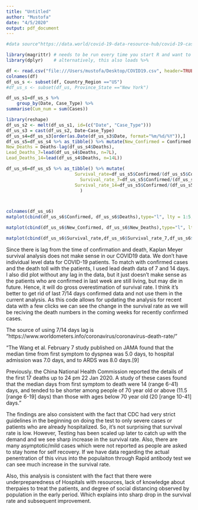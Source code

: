 ```yaml
---
title: "Untitled"
author: "Mustofa"
date: "4/5/2020"
output: pdf_document
---
```


```r
#data source"https://data.world/covid-19-data-resource-hub/covid-19-case-counts"

library(magrittr) # needs to be run every time you start R and want to use %>%
library(dplyr)    # alternatively, this also loads %>%

df <- read.csv("file:///Users/mustofa/Desktop/COVID19.csv", header=TRUE)
colnames(df)  
df_us_s <- subset(df, Country_Region =="US")
#df_us_s <- subset(df_us, Province_State =="New York")

df_us_s1=df_us_s %>%
	group_by(Date, Case_Type) %>%
summarise(Cum_num = sum(Cases))

library(reshape)
df_us_s2 <- melt(df_us_s1, id=(c("Date", "Case_Type")))
df_us_s3 = cast(df_us_s2, Date~Case_Type)
df_us_s4=df_us_s3[order(as.Date(df_us_s3$Date, format="%m/%d/%Y")),]
df_us_s5=df_us_s4 %>% as_tibble() %>% mutate(New_Confirmed = Confirmed-lag(df_us_s4$Confirmed), 
New_Deaths = Deaths-lag(df_us_s4$Deaths),
Lead_Deaths_7=lead(df_us_s4$Deaths, n=7L),
Lead_Deaths_14=lead(df_us_s4$Deaths, n=14L))

df_us_s6=df_us_s5 %>% as_tibble() %>% mutate(
                          Survival_rate=df_us_s5$Confirmed/(df_us_s5$Confirmed+df_us_s5$Deaths),
                            Survival_rate_7=df_us_s5$Confirmed/(df_us_s5$Confirmed+df_us_s5$Lead_Deaths_7),
                          Survival_rate_14=df_us_s5$Confirmed/(df_us_s5$Confirmed+df_us_s5$Lead_Deaths_14)
                            )



colnames(df_us_s6)
matplot(cbind(df_us_s6$Confirmed, df_us_s6$Deaths),type="l", lty = 1:5,pch=c(".","."), lwd=3, ylab="Cumulutive cases Confirmed and Deaths ")

matplot(cbind(df_us_s6$New_Confirmed, df_us_s6$New_Deaths),type="l", lty = 1:5,pch=NULL, lwd=3, ylab="Daily new cases Confirmed and Deaths ")

matplot(cbind(df_us_s6$Survival_rate,df_us_s6$Survival_rate_7,df_us_s6$Survival_rate_14),type="l", lty = 1:5,pch=NULL, lwd=3, ylab="Survival Rate", main= "Survival Rate for Covid-19 with lag 0,7,14 days")


```



Since there is lag from the time of confirmation and death, Kaplan Meyer survival analysis does not make sense in our COVID19 data. We don't have individual level data for COVID-19 patients. To match with confirmed cases and the death toll with the patients, I used lead death data of 7 and 14 days. I also did plot without any lag in the data, but it just doesn't make sense as the patients who are confirmed in last week are still living, but may die in future. Hence, it will do gross overestimation of survival rate. I think it's better to get rid of last 7/14 days confirmed data and not use them in the current analysis. As this code allows for updating the analysis for recent data with a few clicks we can see the change in the survival rate as we will be reciving the death numbers in the coming weeks for recently confirmed cases.\

The source of using 7/14 days lag is "https://www.worldometers.info/coronavirus/coronavirus-death-rate/"

"The Wang et al. February 7 study published on JAMA found that the median time from first symptom to dyspnea was 5.0 days, to hospital admission was 7.0 days, and to ARDS was 8.0 days.[9]

Previously. the China National Health Commission reported the details of the first 17 deaths up to 24 pm 22 Jan 2020. A study of these cases found that the median days from first symptom to death were 14 (range 6-41) days, and tended to be shorter among people of 70 year old or above (11.5 [range 6-19] days) than those with ages below 70 year old (20 [range 10-41] days."\


The findings are also consistent with the fact that CDC had very strict guidelines in the beginning on doing the test to only severe cases or patients who are already hospitalized. So, it's not surprising that survival rate is low. However, Testing has been scaled up later to catch up with the demand and we see sharp increase in the survival rate. Also, there are many asymptotic/mild cases which were not reported as people are asked to stay home for self recovery. If we have data regarding the actual penentration of this virus into the populaiton through Rapid antibody test we can see much increase in the survival rate.\


Also, this analysis is consistent with the fact that there were underpreparedness of Hospitals with  resources, lack of knowledge about therpaies to treat the patients, and degree of social distancing observed by population in the early period. Which explains into sharp drop in the survival rate and subsequent improvement.  
